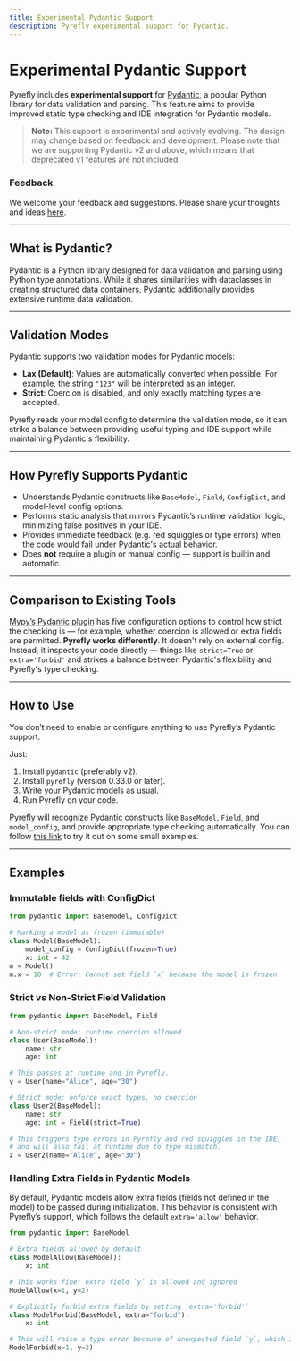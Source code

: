 ```yaml
---
title: Experimental Pydantic Support
description: Pyrefly experimental support for Pydantic.
---
```


# Experimental Pydantic Support

Pyrefly includes **experimental support** for [Pydantic](https://pydantic.dev/), a popular Python library for data validation and parsing. This feature aims to provide improved static type checking and IDE integration for Pydantic models.

> **Note:** This support is experimental and actively evolving. The design may change based on feedback and development. Please note that we are supporting Pydantic v2 and above, which means that deprecated v1 features are not included.

### Feedback

We welcome your feedback and suggestions. Please share your thoughts and ideas [here](https://github.com/facebook/pyrefly/issues/1078).

---

## What is Pydantic?

Pydantic is a Python library designed for data validation and parsing using Python type annotations. While it shares similarities with dataclasses in creating structured data containers, Pydantic additionally provides extensive runtime data validation.

---

## Validation Modes

Pydantic supports two validation modes for Pydantic models:

- **Lax (Default)**: Values are automatically converted when possible. For example, the string `"123"` will be interpreted as an integer.
- **Strict**: Coercion is disabled, and only exactly matching types are accepted.

Pyrefly reads your model config to determine the validation mode, so it can strike a balance between providing useful typing and IDE support while maintaining Pydantic's flexibility.

---

## How Pyrefly Supports Pydantic

- Understands Pydantic constructs like `BaseModel`, `Field`, `ConfigDict`, and model-level config options.
- Performs static analysis that mirrors Pydantic’s runtime validation logic, minimizing false positives in your IDE.
- Provides immediate feedback (e.g. red squiggles or type errors) when the code would fail under Pydantic's actual behavior.
- Does **not** require a plugin or manual config — support is builtin and automatic.

---

## Comparison to Existing Tools

[Mypy’s Pydantic plugin](https://docs.pydantic.dev/1.10/mypy_plugin/) has five configuration options to control how strict the checking is — for example, whether coercion is allowed or extra fields are permitted.
**Pyrefly works differently**. It doesn't rely on external config. Instead, it inspects your code directly — things like `strict=True` or `extra='forbid'` and strikes a balance between Pydantic's flexibility and Pyrefly's type checking.

---

## How to Use

You don’t need to enable or configure anything to use Pyrefly’s Pydantic support.

Just:

1. Install `pydantic` (preferably v2).
1. Install `pyrefly` (version 0.33.0 or later).
1. Write your Pydantic models as usual.
1. Run Pyrefly on your code.

Pyrefly will recognize Pydantic constructs like `BaseModel`, `Field`, and `model_config`, and provide appropriate type checking automatically. You can follow [this link](https://github.com/migeed-z/pyrefly-pydantic-demo) to try it out on some small examples.

---
## Examples



### Immutable fields with ConfigDict

```python
from pydantic import BaseModel, ConfigDict

# Marking a model as frozen (immutable)
class Model(BaseModel):
    model_config = ConfigDict(frozen=True)
    x: int = 42
m = Model()
m.x = 10  # Error: Cannot set field `x` because the model is frozen
```


### Strict vs Non-Strict Field Validation

```python
from pydantic import BaseModel, Field

# Non-strict mode: runtime coercion allowed
class User(BaseModel):
    name: str
    age: int

# This passes at runtime and in Pyrefly.
y = User(name="Alice", age="30")

# Strict mode: enforce exact types, no coercion
class User2(BaseModel):
    name: str
    age: int = Field(strict=True)

# This triggers type errors in Pyrefly and red squiggles in the IDE,
# and will also fail at runtime due to type mismatch.
z = User2(name="Alice", age="30")
```

### Handling Extra Fields in Pydantic Models

By default, Pydantic models allow extra fields (fields not defined in the model) to be passed during initialization. This behavior is consistent with Pyrefly’s support, which follows the default `extra='allow'` behavior.


```python
from pydantic import BaseModel

# Extra fields allowed by default
class ModelAllow(BaseModel):
    x: int

# This works fine: extra field `y` is allowed and ignored
ModelAllow(x=1, y=2)

# Explicitly forbid extra fields by setting `extra='forbid'`
class ModelForbid(BaseModel, extra="forbid"):
    x: int

# This will raise a type error because of unexpected field `y`, which is consistent with runtime behavior.
ModelForbid(x=1, y=2)
```

